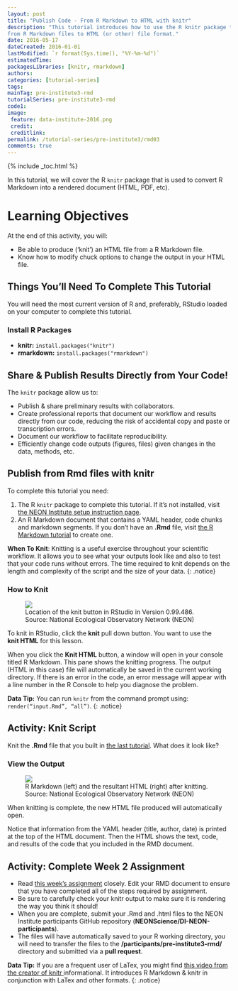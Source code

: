 ```yaml
---
layout: post
title: "Publish Code - From R Markdown to HTML with knitr"
description: "This tutorial introduces how to use the R knitr package to publish
from R Markdown files to HTML (or other) file format."
date: 2016-05-17
dateCreated: 2016-01-01
lastModified: `r format(Sys.time(), "%Y-%m-%d")`
estimatedTime:
packagesLibraries: [knitr, rmarkdown]
authors:
categories: [tutorial-series]
tags:
mainTag: pre-institute3-rmd
tutorialSeries: pre-institute3-rmd
code1:
image:
 feature: data-institute-2016.png
 credit:
 creditlink:
permalink: /tutorial-series/pre-institute3/rmd03
comments: true
---
```


{% include _toc.html %}

In this tutorial, we will cover the R `knitr` package that is used to convert
R Markdown into a rendered document (HTML, PDF, etc).

<div id="objectives" markdown="1">

# Learning Objectives

At the end of this activity, you will:

* Be able to produce (‘knit’) an HTML file from a R Markdown file.
* Know how to modify chuck options to change the output in your HTML file.

## Things You’ll Need To Complete This Tutorial

You will need the most current version of R and, preferably, RStudio loaded on
your computer to complete this tutorial.

### Install R Packages

* **knitr:** `install.packages("knitr")`
* **rmarkdown:** `install.packages("rmarkdown")`
</div>

## Share & Publish Results Directly from Your Code!

The `knitr` package allow us to:

* Publish & share preliminary results with collaborators.
* Create professional reports that document our workflow and results directly
from our code, reducing the risk of accidental copy and paste or transcription errors.
* Document our workflow to facilitate reproducibility.
* Efficiently change code outputs (figures, files) given changes in the data, methods, etc.

## Publish from Rmd files with knitr

To complete this tutorial you need:

1. The R `knitr` package to complete this tutorial. If it's not installed,
visit
<a href="http://neonscience.github.io/neon-data-institute-2016/tutorial-series/pre-institute0/" target="_blank"> the NEON Institute setup instruction page</a>.
2. An R Markdown document that contains a YAML header, code chunks and markdown
segments. If you don't have an **.Rmd** file, visit
<a href="http://neonscience.github.io/neon-data-institute-2016/tutorial-series/pre-institute3/rmd03" target="_blank"> the R Markdown tutorial</a> to create one.

<i class="fa fa-star"></i> **When To Knit**: Knitting is a useful exercise
throughout your scientific workflow. It allows you to see what your outputs
look like and also to test that your code runs without errors.
The time required to knit depends on the length and complexity of the script
and the size of your data.
{: .notice}

### How to Knit

<figure>
	<a href="{{ site.baseurl }}/images/pre-institute-content/pre-institute3-rmd/KnitButton-screenshot.png">
	<img src="{{ site.baseurl }}/images/pre-institute-content/pre-institute3-rmd/KnitButton-screenshot.png"></a>
	<figcaption> Location of the knit button in RStudio in Version 0.99.486.
	Source: National Ecological Observatory Network (NEON)
	</figcaption>
</figure>

To knit in RStudio, click the **knit** pull down button. You want to use the  
**knit HTML** for this lesson.

When you click the **Knit HTML** button, a  window will open in your console 
titled R Markdown. This
pane shows the knitting progress. The output (HTML in this case) file will
automatically be saved in the current working directory. If there is an error
in the code, an error message will appear with a line number in the R Console
to help you diagnose the problem.

<i class="fa fa-star"></i> **Data Tip:** You can run `knitr` from the command prompt
using: `render(“input.Rmd”, “all”)`.
{: .notice}

<div id="challenge" markdown="1">

## Activity: Knit Script

Knit the **.Rmd** file that you built in
<a href="http://neonscience.github.io/neon-data-institute-2016/tutorial-series/pre-institute3/rmd03" target="_blank">the last tutorial</a>.
What does it look like?
</div>

### View the Output

<figure>
	<a href="{{ site.baseurl }}/images/pre-institute-content/pre-institute3-rmd/Rmd-screenshot-html.png">
	<img src="{{ site.baseurl }}/images/pre-institute-content/pre-institute3-rmd/Rmd-screenshot-html.png"></a>
	<figcaption> R Markdown (left) and the resultant HTML (right) after knitting.
	Source: National Ecological Observatory Network (NEON)
	</figcaption>
</figure>

When knitting is complete, the new HTML file produced will automatically open.

Notice that information from the YAML header (title, author, date) is printed
at the top of the HTML document. Then the HTML shows the text, code, and
results of the code that you included in the RMD document.

<div id="challenge" markdown="1">

## Activity: Complete Week 2 Assignment

* Read [this week’s assignment]({{ site.baseurl}}/tutorial-series/pre-institute3/pre-week-3-activity) closely.
Edit your RMD document to ensure that you have completed all of the steps
required by assignment.
* Be sure to carefully check your knitr output to make sure it is rendering the
way you think it should!
* When you are complete, submit your .Rmd and .html files to the 
NEON Institute participants GitHub repository 
(**NEONScience/DI-NEON-participants**). 
* The files will have automatically saved to your R working directory, you will 
need to transfer the files to the **/participants/pre-institute3-rmd/** 
directory and submitted via a **pull request**.

</div>

<i class="fa fa-star"></i> **Data Tip:** If you are a frequent user of LaTex,
you might find
<a href="http://cdn.screenr.com/video/8352c25b-7324-4134-970b-b7c427381adb.mp4" target="_blank">this video from the creator of knitr </a>
informational. It introduces R Markdown & knitr in conjunction with LaTex and
other formats.
{: .notice}
